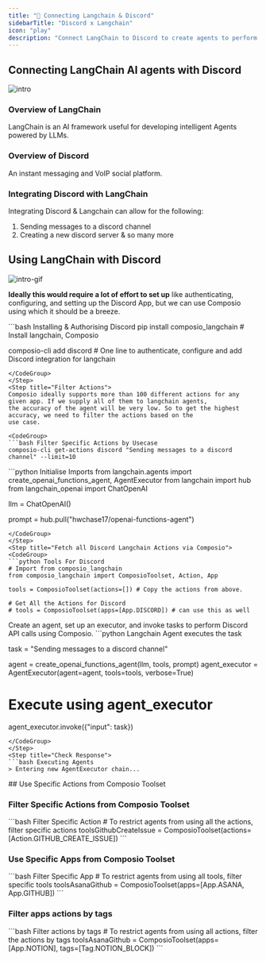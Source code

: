 ```yaml
---
title: "🚀 Connecting Langchain & Discord"
sidebarTitle: "Discord x Langchain"
icon: "play"
description: "Connect LangChain to Discord to create agents to perform tasks using natural language"
---
```


## Connecting LangChain AI agents with Discord
![intro](/media/intro.jpg)

### Overview of LangChain

LangChain is an AI framework useful for developing intelligent Agents powered by LLMs.

### Overview of Discord

An instant messaging and VoIP social platform.

### Integrating Discord with LangChain

Integrating Discord & Langchain can allow for the following:

1. Sending messages to a discord channel
2. Creating a new discord server
& so many more

## Using LangChain with Discord
![intro-gif](/media/intro.gif)
<Steps>
<Step title="Setting Up the Environment">

**Ideally this would require a lot of effort to set up** like authenticating, configuring, and setting up the Discord App, but we can use Composio using which it should be a breeze.

<CodeGroup>
```bash Installing & Authorising Discord
pip install composio_langchain # Install langchain, Composio 

composio-cli add discord # One line to authenticate, configure and add Discord integration for langchain
```
</CodeGroup>
</Step>
<Step title="Filter Actions">
Composio ideally supports more than 100 different actions for any given app. If we supply all of them to langchain agents, 
the accuracy of the agent will be very low. So to get the highest accuracy, we need to filter the actions based on the 
use case.

<CodeGroup>
```bash Filter Specific Actions by Usecase
composio-cli get-actions discord "Sending messages to a discord channel" --limit=10
```
</CodeGroup>

</Step>
<Step title="Import Base Packages">

<CodeGroup>
```python Initialise Imports
from langchain.agents import create_openai_functions_agent, AgentExecutor
from langchain import hub
from langchain_openai import ChatOpenAI


llm = ChatOpenAI()

prompt = hub.pull("hwchase17/openai-functions-agent")
```
</CodeGroup>
</Step>
<Step title="Fetch all Discord Langchain Actions via Composio">
<CodeGroup>
```python Tools For Discord
# Import from composio_langchain
from composio_langchain import ComposioToolset, Action, App

tools = ComposioToolset(actions=[]) # Copy the actions from above. 

# Get All the Actions for Discord
# tools = ComposioToolset(apps=[App.DISCORD]) # can use this as well
```
</CodeGroup>
</Step>
<Step title="Execute the Agent">
Create an agent, set up an executor, and invoke tasks to perform Discord API calls using Composio. 
<CodeGroup>
```python Langchain Agent executes the task

task = "Sending messages to a discord channel"

agent = create_openai_functions_agent(llm, tools, prompt)
agent_executor = AgentExecutor(agent=agent, tools=tools, verbose=True)

# Execute using agent_executor
agent_executor.invoke({"input": task})
```
</CodeGroup>
</Step>
<Step title="Check Response">
```bash Executing Agents
> Entering new AgentExecutor chain...
```
</Step>
</Steps>
## Use Specific Actions from Composio Toolset

### Filter Specific Actions from Composio Toolset

<CodeGroup>
```bash Filter Specific Action
# To restrict agents from using all the actions, filter specific actions
toolsGithubCreateIssue = ComposioToolset(actions=[Action.GITHUB_CREATE_ISSUE])
```
</CodeGroup>

### Use Specific Apps from Composio Toolset
<CodeGroup>
```bash Filter Specific App
# To restrict agents from using all tools, filter specific tools
toolsAsanaGithub = ComposioToolset(apps=[App.ASANA, App.GITHUB])
```
</CodeGroup>

### Filter apps actions by tags 
<CodeGroup>
```bash Filter actions by tags
# To restrict agents from using all actions, filter the actions by tags
toolsAsanaGithub = ComposioToolset(apps=[App.NOTION], tags=[Tag.NOTION_BLOCK])
```
</CodeGroup>

